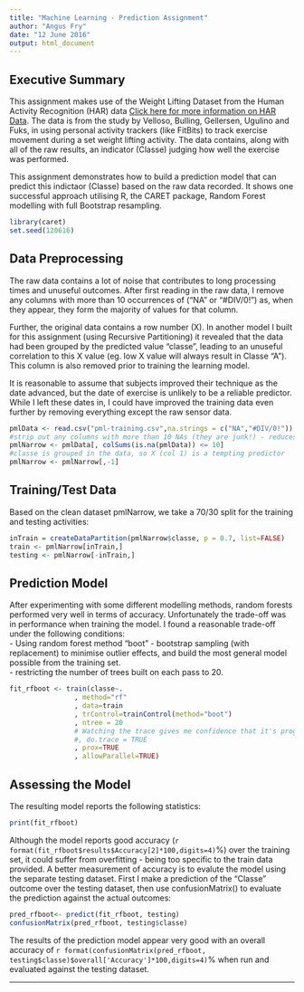 ```yaml
---
title: "Machine Learning - Prediction Assignment"
author: "Angus Fry"
date: "12 June 2016"
output: html_document
---
```


## Executive Summary
This assignment makes use of the Weight Lifting Dataset from the Human Activity Recognition (HAR) data [Click here for more information on HAR Data](http://groupware.les.inf.puc-rio.br/har).  The data is from the study by Velloso, Bulling, Gellersen, Ugulino and Fuks, in using personal activity trackers (like FitBits) to track exercise movement during a set weight lifting activity.  The data contains, along with all of the raw results, an indicator (Classe) judging how well the exercise was performed.

This assignment demonstrates how to build a prediction model that can predict this indictaor (Classe) based on the raw data recorded.  It shows one successful approach utilising R, the CARET package, Random Forest modelling with full Bootstrap resampling.

```r
library(caret)
set.seed(120616)
```

## Data Preprocessing

The raw data contains a lot of noise that contributes to long processing times and unuseful outcomes.  After first reading in the raw data, I remove any columns with more than 10 occurrences of ("NA" or "#DIV/0!") as, when they appear, they form the majority of values for that column.

Further, the original data contains a row number (X).  In another model I built for this assignment (using Recursive Partitioning) it revealed that the data had been grouped by the predicted value "classe", leading to an unuseful correlation to this X value (eg. low X value will always result in Classe "A").  This column is also removed prior to training the learning model.

It is reasonable to assume that subjects improved their technique as the date advanced, but the date of exercise is unlikely to be a reliable predictor.  While I left these dates in, I could have improved the training data even further by removing everything except the raw sensor data.

```r
pmlData <- read.csv("pml-training.csv",na.strings = c("NA","#DIV/0!"))
#strip out any columns with more than 10 NAs (they are junk!) - reduces 160 cols to just 60 !
pmlNarrow <- pmlData[, colSums(is.na(pmlData)) <= 10]
#classe is grouped in the data, so X (col 1) is a tempting predictor
pmlNarrow <- pmlNarrow[,-1]
```

## Training/Test Data
Based on the clean dataset pmlNarrow, we take a 70/30 split for the training and testing activities:
```r
inTrain = createDataPartition(pmlNarrow$classe, p = 0.7, list=FALSE)
train <- pmlNarrow[inTrain,]
testing <- pmlNarrow[-inTrain,]
```

## Prediction Model

After experimenting with some different modelling methods, random forests performed very well in terms of accuracy.  Unfortunately the trade-off was in performance when training the model.  I found a reasonable trade-off under the following conditions:  
- Using random forest method "boot" - bootstrap sampling (with replacement) to minimise outlier effects, and build the most general model possible from the training set.  
- restricting the number of trees built on each pass to 20.

```r
fit_rfboot <- train(classe~.
                , method="rf"
                , data=train
                , trControl=trainControl(method="boot")
                , ntree = 20
                # Watching the trace gives me confidence that it's progressing
                #, do.trace = TRUE
                , prox=TRUE
                , allowParallel=TRUE)
```

## Assessing the Model

The resulting model reports the following statistics:
```r
print(fit_rfboot)
```

Although the model reports good accuracy (`r format(fit_rfboot$results$Accuracy[2]*100,digits=4)`%) over the training set, it could suffer from overfitting - being too specific to the train data provided.  A better measurement of accuracy is to evalute the model using the separate testing dataset.  First I make a prediction of the "Classe" outcome over the testing dataset, then use confusionMatrix() to evaluate the prediction against the actual outcomes:
```r
pred_rfboot<- predict(fit_rfboot, testing)
confusionMatrix(pred_rfboot, testing$classe)
```

The results of the prediction model appear very good with an overall accuracy of `r format(confusionMatrix(pred_rfboot, testing$classe)$overall['Accuracy']*100,digits=4)`% when run and evaluated against the testing dataset.  

---------------------------------------------------------------------------------------------------------
